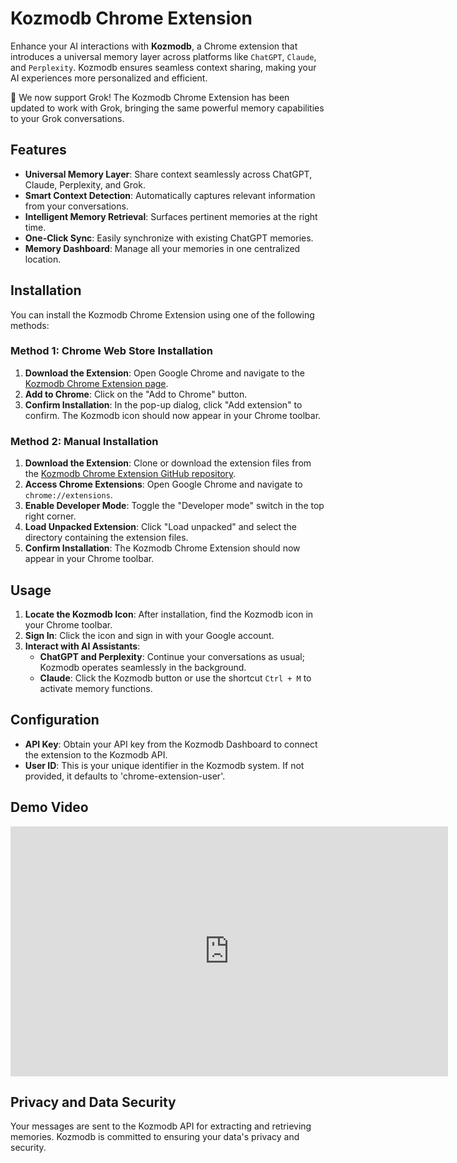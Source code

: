 # Kozmodb Chrome Extension

<Snippet file="paper-release.mdx" />

Enhance your AI interactions with **Kozmodb**, a Chrome extension that introduces a universal memory layer across platforms like `ChatGPT`, `Claude`, and `Perplexity`. Kozmodb ensures seamless context sharing, making your AI experiences more personalized and efficient.

<Note>
  🎉 We now support Grok! The Kozmodb Chrome Extension has been updated to work with Grok, bringing the same powerful memory capabilities to your Grok conversations.
</Note>


## Features

- **Universal Memory Layer**: Share context seamlessly across ChatGPT, Claude, Perplexity, and Grok.
- **Smart Context Detection**: Automatically captures relevant information from your conversations.
- **Intelligent Memory Retrieval**: Surfaces pertinent memories at the right time.
- **One-Click Sync**: Easily synchronize with existing ChatGPT memories.
- **Memory Dashboard**: Manage all your memories in one centralized location.

## Installation

You can install the Kozmodb Chrome Extension using one of the following methods:

### Method 1: Chrome Web Store Installation

1. **Download the Extension**: Open Google Chrome and navigate to the [Kozmodb Chrome Extension page](https://chromewebstore.google.com/detail/kozmodb/onihkkbipkfeijkadecaafbgagkhglop?hl=en).
2. **Add to Chrome**: Click on the "Add to Chrome" button.
3. **Confirm Installation**: In the pop-up dialog, click "Add extension" to confirm. The Kozmodb icon should now appear in your Chrome toolbar.

### Method 2: Manual Installation

1. **Download the Extension**: Clone or download the extension files from the [Kozmodb Chrome Extension GitHub repository](https://github.com/digitranslab/kozmodb-chrome-extension).
2. **Access Chrome Extensions**: Open Google Chrome and navigate to `chrome://extensions`.
3. **Enable Developer Mode**: Toggle the "Developer mode" switch in the top right corner.
4. **Load Unpacked Extension**: Click "Load unpacked" and select the directory containing the extension files.
5. **Confirm Installation**: The Kozmodb Chrome Extension should now appear in your Chrome toolbar.

## Usage

1. **Locate the Kozmodb Icon**: After installation, find the Kozmodb icon in your Chrome toolbar.
2. **Sign In**: Click the icon and sign in with your Google account.
3. **Interact with AI Assistants**:
   - **ChatGPT and Perplexity**: Continue your conversations as usual; Kozmodb operates seamlessly in the background.
   - **Claude**: Click the Kozmodb button or use the shortcut `Ctrl + M` to activate memory functions.

## Configuration

- **API Key**: Obtain your API key from the Kozmodb Dashboard to connect the extension to the Kozmodb API.
- **User ID**: This is your unique identifier in the Kozmodb system. If not provided, it defaults to 'chrome-extension-user'.

## Demo Video

<iframe width="700" height="400" src="https://www.youtube.com/embed/dqenCMMlfwQ?si=zhGVrkq6IS_0Jwyj" title="YouTube video player" frameborder="0" allow="accelerometer; autoplay; clipboard-write; encrypted-media; gyroscope; picture-in-picture; web-share" referrerpolicy="strict-origin-when-cross-origin" allowfullscreen></iframe>

## Privacy and Data Security

Your messages are sent to the Kozmodb API for extracting and retrieving memories. Kozmodb is committed to ensuring your data's privacy and security.
